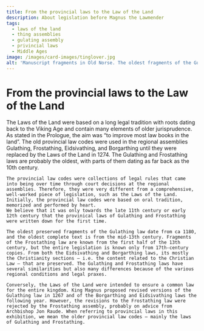```yaml
---
title: From the provincial laws to the Law of the Land
description: About legislation before Magnus the Lawmender
tags:
  - laws of the land
  - thing assemblies
  - gulating assembly
  - privincial laws
  - Middle Ages
image: /images/card-images/tinglover.jpg
alt: 'Manuscript fragments in Old Norse. The oldest fragments of the Gulathing law (NRA 1 Bb-c).'
---
```



# From the provincial laws to the Law of the Land

<Container stil="initial side">
    The Laws of the Land were based on a long legal tradition with roots dating back to the Viking Age and contain many elements of older jurisprudence. As stated in the Prologue, the aim was “to improve most law books in the land”. The old provincial law codes were used in the regional assemblies Gulathing, Frostathing, Eidsivathing, and Borgarthing until they were replaced by the Laws of the Land in 1274. The Gulathing and Frostathing laws are probably the oldest, with parts of them dating as far back as the 10th century. 
    
    The provincial law codes were collections of legal rules that came into being over time through court decisions at the regional assemblies. Therefore, they were very different from a comprehensive, well-worked piece of legislation, such as the Laws of the Land. Initially, the provincial law codes were based on oral tradition, memorized and performed by heart. 
    We believe that it was only towards the late 11th century or early 12th century that the provinical laws of Gulathing and Frostathing were written down for the first time. 
    
    The oldest preserved fragments of the Gulathing law date from ca 1180, and the oldest complete text is from the mid-13th century. Fragments of the Frostathing law are known from the first half of the 13th century, but the entire legislation is known only from 17th-century copies. From both the Eidsivathing and Borgarthing laws, its mostly the Christianity sections – i.e. the content related to the Christian Law – that are preserved. The Gulathing and Frostathing laws have several similarities but also many differences because of the various regional conditions and legal praxes. 
    
    Conversely, the Laws of the Land were intended to ensure a common law for the entire kingdom. King Magnus proposed revised versions of the Gulathing law in 1267 and of the Borgarthing and Eidsivathing laws the following year. However, the revisions to the Frostathing law were rejected by the Frostathing assembly, probably on advice from Archbishop Jon Raude. When referring to provincial laws in this exhibition, we mean the older provincial law codes – mainly the laws of Gulathing and Frostathing.

</Container>

<Figure
    image="/images/prologen/gulakors.jpg"
    title="A stone cross from Gula. Photo: Alexandros Tsakos"
    alt="A stone cross from Gula."
>
</Figure>
